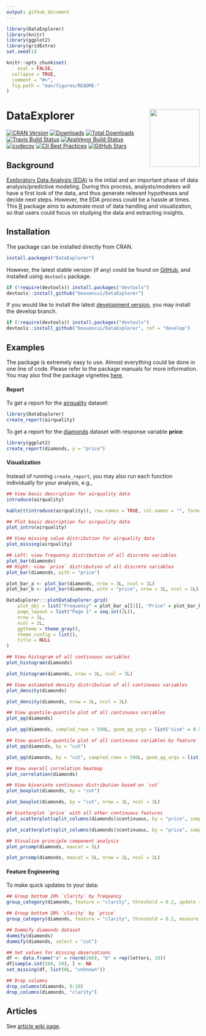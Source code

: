 ```yaml
---
output: github_document
---
```


<!-- README.md is generated from README.Rmd. Please edit that file -->

```r
library(DataExplorer)
library(knitr)
library(ggplot2)
library(gridExtra)
set.seed(1)

knitr::opts_chunk$set(
	eval = FALSE,
  collapse = TRUE,
  comment = "#>",
  fig.path = "man/figures/README-"
)
```

# DataExplorer <img src="man/figures/logo.png" align="right" width="130" height="150"/>

[![CRAN Version](http://www.r-pkg.org/badges/version/DataExplorer)](https://cran.r-project.org/package=DataExplorer)
[![Downloads](http://cranlogs.r-pkg.org/badges/DataExplorer)](https://cran.r-project.org/package=DataExplorer)
[![Total Downloads](http://cranlogs.r-pkg.org/badges/grand-total/DataExplorer)](https://cran.r-project.org/package=DataExplorer)
[![Travis Build Status](https://travis-ci.org/boxuancui/DataExplorer.svg?branch=master)](https://travis-ci.org/boxuancui/DataExplorer/branches)
[![AppVeyor Build Status](https://ci.appveyor.com/api/projects/status/github/boxuancui/DataExplorer?branch=master&svg=true)](https://ci.appveyor.com/project/boxuancui/DataExplorer)
[![codecov](https://codecov.io/gh/boxuancui/DataExplorer/branch/master/graph/badge.svg)](https://codecov.io/gh/boxuancui/DataExplorer/branch/master)
[![CII Best Practices](https://bestpractices.coreinfrastructure.org/projects/2053/badge)](https://bestpractices.coreinfrastructure.org/projects/2053)
[![GitHub Stars](https://img.shields.io/github/stars/boxuancui/DataExplorer.svg?style=social)](https://github.com/boxuancui/DataExplorer)

## Background

[Exploratory Data Analysis (EDA)](https://en.wikipedia.org/wiki/Exploratory_data_analysis) is the initial and an important phase of data analysis/predictive modeling. During this process, analysts/modelers will have a first look of the data, and thus generate relevant hypotheses and decide next steps. However, the EDA process could be a hassle at times. This [R](https://cran.r-project.org/) package aims to automate most of data handling and visualization, so that users could focus on studying the data and extracting insights.

## Installation

The package can be installed directly from CRAN.

```r
install.packages("DataExplorer")
```

However, the latest stable version (if any) could be found on [GitHub](https://github.com/boxuancui/DataExplorer), and installed using `devtools` package.

```r
if (!require(devtools)) install.packages("devtools")
devtools::install_github("boxuancui/DataExplorer")
```

If you would like to install the latest [development version](https://github.com/boxuancui/DataExplorer/tree/develop), you may install the develop branch.

```r
if (!require(devtools)) install.packages("devtools")
devtools::install_github("boxuancui/DataExplorer", ref = "develop")
```

## Examples

The package is extremely easy to use. Almost everything could be done in one line of code. Please refer to the package manuals for more information. You may also find the package vignettes [here](https://boxuancui.github.io/DataExplorer/articles/dataexplorer-intro.html).

#### Report
To get a report for the [airquality](https://stat.ethz.ch/R-manual/R-devel/library/datasets/html/airquality.html) dataset:

```r
library(DataExplorer)
create_report(airquality)
```

To get a report for the [diamonds](https://ggplot2.tidyverse.org/reference/diamonds.html) dataset with response variable **price**:

```r
library(ggplot2)
create_report(diamonds, y = "price")
```

#### Visualization
Instead of running `create_report`, you may also run each function individually for your analysis, e.g.,

```r
## View basic description for airquality data
introduce(airquality)
```

```r
kable(t(introduce(airquality)), row.names = TRUE, col.names = "", format.args = list(big.mark = ","))
```

```r
## Plot basic description for airquality data
plot_intro(airquality)
```

```r
## View missing value distribution for airquality data
plot_missing(airquality)
```

```r
## Left: view frequency distribution of all discrete variables
plot_bar(diamonds)
## Right: view `price` distribution of all discrete variables
plot_bar(diamonds, with = "price")
```

```r
plot_bar_a <- plot_bar(diamonds, nrow = 3L, ncol = 1L)
plot_bar_b <- plot_bar(diamonds, with = "price", nrow = 3L, ncol = 1L)
```

```r
DataExplorer:::plotDataExplorer.grid(
	plot_obj = list("Frequency" = plot_bar_a[[1]], "Price" = plot_bar_b[[1]]),
	page_layout = list("Page 1" = seq.int(2L)),
	nrow = 1L,
	ncol = 2L,
	ggtheme = theme_gray(),
	theme_config = list(),
	title = NULL
)
```

```r
## View histogram of all continuous variables
plot_histogram(diamonds)
```

```r
plot_histogram(diamonds, nrow = 3L, ncol = 3L)
```

```r
## View estimated density distribution of all continuous variables
plot_density(diamonds)
```

```r
plot_density(diamonds, nrow = 3L, ncol = 3L)
```

```r
## View quantile-quantile plot of all continuous variables
plot_qq(diamonds)
```

```r
plot_qq(diamonds, sampled_rows = 500L, geom_qq_args = list("size" = 0.5))
```

```r
## View quantile-quantile plot of all continuous variables by feature `cut`
plot_qq(diamonds, by = "cut")
```

```r
plot_qq(diamonds, by = "cut", sampled_rows = 500L, geom_qq_args = list("size" = 0.5))
```

```r
## View overall correlation heatmap
plot_correlation(diamonds)
```

```r
## View bivariate continuous distribution based on `cut`
plot_boxplot(diamonds, by = "cut")
```

```r
plot_boxplot(diamonds, by = "cut", nrow = 3L, ncol = 3L)
```

```r
## Scatterplot `price` with all other continuous features
plot_scatterplot(split_columns(diamonds)$continuous, by = "price", sampled_rows = 1000L)
```

```r
plot_scatterplot(split_columns(diamonds)$continuous, by = "price", sampled_rows = 1000L, geom_point_args = list("size" = 0.5))
```

```r
## Visualize principle component analysis
plot_prcomp(diamonds, maxcat = 5L)
```

```r
plot_prcomp(diamonds, maxcat = 5L, nrow = 2L, ncol = 2L)
```

#### Feature Engineering

To make quick updates to your data:

```r
## Group bottom 20% `clarity` by frequency
group_category(diamonds, feature = "clarity", threshold = 0.2, update = TRUE)

## Group bottom 20% `clarity` by `price`
group_category(diamonds, feature = "clarity", threshold = 0.2, measure = "price", update = TRUE)

## Dummify diamonds dataset
dummify(diamonds)
dummify(diamonds, select = "cut")

## Set values for missing observations
df <- data.frame("a" = rnorm(260), "b" = rep(letters, 10))
df[sample.int(260, 50), ] <- NA
set_missing(df, list(0L, "unknown"))

## Drop columns
drop_columns(diamonds, 8:10)
drop_columns(diamonds, "clarity")
```

## Articles

See [article wiki page](https://github.com/boxuancui/DataExplorer/wiki/Articles).
